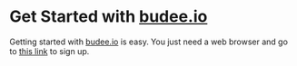 # Get Started with [budee.io](https://budee.io)
Getting started with [budee.io](https://budee.io) is easy. You just need a web browser and go to [this link](https://budee.io/app/sign-up) to sign up.